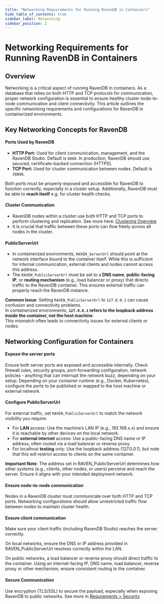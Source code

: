```yaml
---
title: "Networking Requirements for Running RavenDB in Containers"
hide_table_of_contents: true
sidebar_label: Networking
sidebar_position: 2
---
```



# Networking Requirements for Running RavenDB in Containers

## **Overview**

Networking is a critical aspect of running RavenDB in containers.
As a database that relies on both HTTP and TCP protocols for communication,
proper network configuration is essential to ensure healthy cluster node-to-node communication and client connectivity.
This article outlines the specific networking requirements and configurations for RavenDB in containerized environments.


## **Key Networking Concepts for RavenDB**

#### Ports Used by RavenDB

- **HTTP Port:** Used for client communication, management, and the RavenDB Studio. Default is `8080`. In production, RavenDB should use secured, certificate-backed connection (HTTPS).
- **TCP Port:** Used for cluster communication between nodes. Default is `38888`.

Both ports must be properly exposed and accessible for RavenDB to function correctly, especially in a cluster setup.
Additionally, RavenDB must be able to **reach itself** e.g. for cluster health checks.


#### Cluster Communication

- RavenDB nodes within a cluster use both HTTP and TCP ports to perform clustering and replication. See more here: [Clustering Overview](../../../server/clustering/overview.mdx)
- It is crucial that traffic between these ports can flow freely across all nodes in the cluster.

#### PublicServerUrl

- In containerized environments, `RAVEN_ServerUrl` should point at the network interface bound to the container itself. While this is sufficient for internal communication, external clients and nodes cannot access this address.
- The `RAVEN_PublicServerUrl` must be set to a **DNS name**, **public-facing IP**, or **routing mechanism** (e.g., load balancer or proxy) that directs traffic to the RavenDB container. This ensures external traffic can properly reach the RavenDB instance.

**Common Issue**: Setting `RAVEN_PublicServerUrl` to `127.0.0.1` can cause confusion and connectivity problems.  
In containerized environments, **`127.0.0.1` refers to the loopback address inside the container, not the host machine**.  
This mismatch often leads to connectivity issues for external clients or nodes.


## **Networking Configuration for Containers**

#### Expose the server ports

Ensure both server ports are exposed and accessible internally.
Check firewall rules, security groups, port-forwarding configuration, network policies - anything that can interrupt the network buzz, depending on your setup.
Depending on your container runtime (e.g., Docker, Kubernetes), configure the ports to be published or mapped to the host machine or external network.

#### Configure PublicServerUrl

For external traffic, set `RAVEN_PublicServerUrl` to match the network visibility you require:

- For **LAN** access: Use the machine’s LAN IP (e.g., 192.168.x.x) and ensure it is reachable by other devices on the local network.
- For **external internet** access: Use a public-facing DNS name or IP address, often routed via a load balancer or reverse proxy.
- For localhost **testing** only: Use the loopback address (127.0.0.1), but note that this will restrict access to clients on the same container.

**Important Note**: The address set in RAVEN_PublicServerUrl determines how other systems (e.g., clients, other nodes, or users) perceive and reach the server. Ensure it aligns with your intended deployment network.

#### Ensure node-to-node communication

Nodes in a RavenDB cluster must communicate over both HTTP and TCP ports.
Networking configurations should allow unrestricted traffic flow between nodes to maintain cluster health.

#### Ensure client communication

Make sure your client traffic (including RavenDB Studio) reaches the server correctly.

On local networks, ensure the DNS or IP address provided in RAVEN_PublicServerUrl resolves correctly within the LAN.

On public networks, a load balancer or reverse proxy should direct traffic to the container. Using an internet-facing IP, DNS name, load balancer, reverse proxy or other mechanism, ensure consistent routing to the container.

#### Secure Communication
Use encryption (TLS/SSL) to secure the payload, especially when exposing RavenDB to public networks.
See more in [Requirements &gt; Security](./security)


